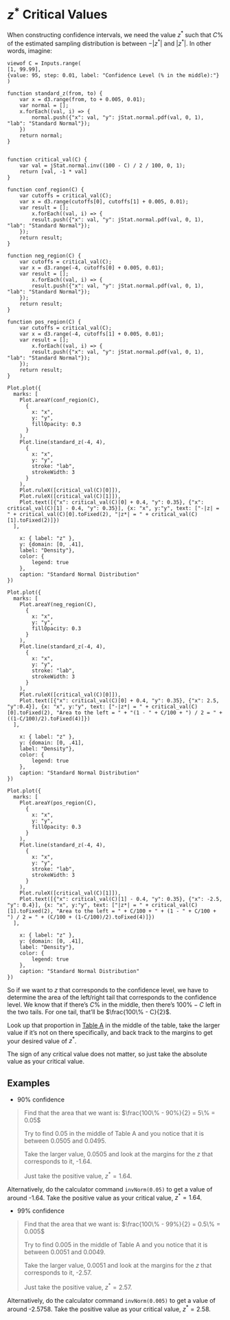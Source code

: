 # $z^\ast$ Critical Values

When constructing confidence intervals, we need the value $z^\ast$ such that $C$% of the estimated sampling distribution is between $-|z^\ast|$ and $|z^\ast|$. In other words, imagine:

```ojs

viewof C = Inputs.range(
[1, 99.99],
{value: 95, step: 0.01, label: "Confidence Level (% in the middle):"}
)

function standard_z(from, to) {
    var x = d3.range(from, to + 0.005, 0.01);
    var normal = [];
    x.forEach((val, i) => {
        normal.push({"x": val, "y": jStat.normal.pdf(val, 0, 1), "lab": "Standard Normal"});
    })
    return normal;
}


function critical_val(C) {
    var val = jStat.normal.inv((100 - C) / 2 / 100, 0, 1);
    return [val, -1 * val]
}

function conf_region(C) {
    var cutoffs = critical_val(C);
    var x = d3.range(cutoffs[0], cutoffs[1] + 0.005, 0.01);
    var result = [];
        x.forEach((val, i) => {
        result.push({"x": val, "y": jStat.normal.pdf(val, 0, 1), "lab": "Standard Normal"});
    });
    return result;
}

function neg_region(C) {
    var cutoffs = critical_val(C);
    var x = d3.range(-4, cutoffs[0] + 0.005, 0.01);
    var result = [];
        x.forEach((val, i) => {
        result.push({"x": val, "y": jStat.normal.pdf(val, 0, 1), "lab": "Standard Normal"});
    });
    return result;
}

function pos_region(C) {
    var cutoffs = critical_val(C);
    var x = d3.range(-4, cutoffs[1] + 0.005, 0.01);
    var result = [];
        x.forEach((val, i) => {
        result.push({"x": val, "y": jStat.normal.pdf(val, 0, 1), "lab": "Standard Normal"});
    });
    return result;
}

Plot.plot({
  marks: [
    Plot.areaY(conf_region(C),
      {
        x: "x", 
        y: "y",
        fillOpacity: 0.3
      }
    ),
    Plot.line(standard_z(-4, 4),
      {
        x: "x", 
        y: "y",
        stroke: "lab",
        strokeWidth: 3
      }
    ),
    Plot.ruleX([critical_val(C)[0]]),
    Plot.ruleX([critical_val(C)[1]]),
    Plot.text([{"x": critical_val(C)[0] + 0.4, "y": 0.35}, {"x": critical_val(C)[1] - 0.4, "y": 0.35}], {x: "x", y:"y", text: ["-|z| = " + critical_val(C)[0].toFixed(2), "|z*| = " + critical_val(C)[1].toFixed(2)]})
  ],
    
    x: { label: "z" },
    y: {domain: [0, .41],
    label: "Density"},
    color: {
        legend: true
    },
    caption: "Standard Normal Distribution"
})

Plot.plot({
  marks: [
    Plot.areaY(neg_region(C),
      {
        x: "x", 
        y: "y",
        fillOpacity: 0.3
      }
    ),
    Plot.line(standard_z(-4, 4),
      {
        x: "x", 
        y: "y",
        stroke: "lab",
        strokeWidth: 3
      }
    ),
    Plot.ruleX([critical_val(C)[0]]),
    Plot.text([{"x": critical_val(C)[0] + 0.4, "y": 0.35}, {"x": 2.5, "y":0.4}], {x: "x", y:"y", text: ["-|z*| = " + critical_val(C)[0].toFixed(2), "Area to the left = " + "(1 - " + C/100 + ") / 2 = " + ((1-C/100)/2).toFixed(4)]})
  ],
    
    x: { label: "z" },
    y: {domain: [0, .41],
    label: "Density"},
    color: {
        legend: true
    },
    caption: "Standard Normal Distribution"
})

Plot.plot({
  marks: [
    Plot.areaY(pos_region(C),
      {
        x: "x", 
        y: "y",
        fillOpacity: 0.3
      }
    ),
    Plot.line(standard_z(-4, 4),
      {
        x: "x", 
        y: "y",
        stroke: "lab",
        strokeWidth: 3
      }
    ),
    Plot.ruleX([critical_val(C)[1]]),
    Plot.text([{"x": critical_val(C)[1] - 0.4, "y": 0.35}, {"x": -2.5, "y": 0.4}], {x: "x", y:"y", text: ["|z*| = " + critical_val(C)[1].toFixed(2), "Area to the left = " + C/100 + " + (1 - " + C/100 + ") / 2 = " + (C/100 + (1-C/100)/2).toFixed(4)]})
  ],
    
    x: { label: "z" },
    y: {domain: [0, .41],
    label: "Density"},
    color: {
        legend: true
    },
    caption: "Standard Normal Distribution"
})

```

<!-- ```{r Conf level on normal dist, warning = FALSE}
library(ggplot2)

ggplot() + xlim(-4,4) +
    geom_polygon(aes(x = c(-2, seq(-2,2,0.01), 2), 
                     y = c(0, dnorm(seq(-2, 2, 0.01)), 0)), 
                 alpha = 0.5) +
    stat_function(fun = dnorm, size = 1.2, n = 1000) + theme_void() +
    annotate("segment", x = -2, xend = -2, y = -.01, yend = .01, size = 1.1) + 
    annotate("text", x = -2, y = -.025, label = expression(paste('-|', z^'*', '|'))) +
    annotate("segment", x = 2, xend = 2, y = -.01, yend = .01, size = 1.1) + 
    annotate("text", x = 2, y = -.025, label = expression(paste('|', z^'*', '|'))) +
    annotate("segment", x = -2.5, y = .2, xend = -1.5, yend = .05, arrow = arrow(), size = 1.1) +
    annotate("text", x = -2.5, y = 0.225, label =  "Confidence Level C")
``` -->

So if we want to $z$ that corresponds to the confidence level, we have to determine the area of the left/right tail that corresponds to the confidence level. We know that if there's $C$% in the middle, then there's $100\% - C$ left in the two tails. For one tail, that'll be $\frac{100\% - C}{2}$.

Look up that proportion in [Table A](#table-a) in the middle of the table, take the larger value if it's not on there specifically, and back track to the margins to get your desired value of $z^\ast$.

The sign of any critical value does not matter, so just take the absolute value as your critical value.

## Examples

- 90% confidence

> Find that the area that we want is: $\frac{100\% - 90%}{2} = 5\% = 0.05$
>  
> Try to find 0.05 in the middle of Table A and you notice that it is between 0.0505 and 0.0495.
> 
> Take the larger value, 0.0505 and look at the margins for the $z$ that corresponds to it, -1.64.
>
> Just take the positive value, $z^\ast = 1.64$.

Alternatively, do the calculator command `invNorm(0.05)` to get a value of around -1.64. Take the positive value as your critical value, $z^\ast = 1.64$.
    
- 99% confidence

> Find that the area that we want is: $\frac{100\% - 99%}{2} = 0.5\% = 0.005$
> 
> Try to find 0.005 in the middle of Table A and you notice that it is between 0.0051 and 0.0049.
> 
> Take the larger value, 0.0051 and look at the margins for the $z$ that corresponds to it, -2.57.
> 
> Just take the positive value, $z^\ast = 2.57$.

Alternatively, do the calculator command `invNorm(0.005)` to get a value of around -2.5758. Take the positive value as your critical value, $z^\ast = 2.58$.
